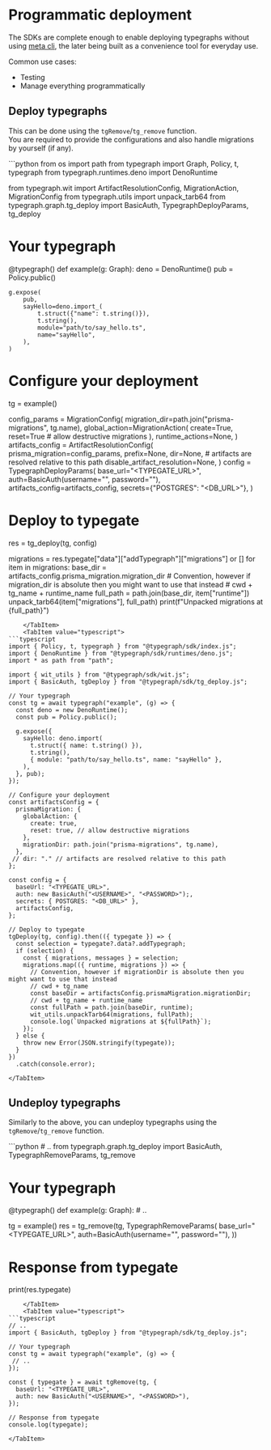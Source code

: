 
# Programmatic deployment

The SDKs are complete enough to enable deploying typegraphs without using [meta cli](/docs/reference/meta-cli), the later being built as a convenience tool for everyday use.

Common use cases:
- Testing
- Manage everything programmatically


## Deploy typegraphs
This can be done using the `tgRemove`/`tg_remove` function.\
You are required to provide the configurations and also handle migrations by yourself (if any).

<SDKTabs>
    <TabItem value="python">
```python
from os import path
from typegraph import Graph, Policy, t, typegraph
from typegraph.runtimes.deno import DenoRuntime

from typegraph.wit import ArtifactResolutionConfig, MigrationAction, MigrationConfig
from typegraph.utils import unpack_tarb64
from typegraph.graph.tg_deploy import BasicAuth, TypegraphDeployParams, tg_deploy

# Your typegraph
@typegraph()
def example(g: Graph):
    deno = DenoRuntime()
    pub = Policy.public()

    g.expose(
        pub,
        sayHello=deno.import_(
            t.struct({"name": t.string()}),
            t.string(),
            module="path/to/say_hello.ts",
            name="sayHello",
        ),
    )

# Configure your deployment
tg = example()

config_params = MigrationConfig(
    migration_dir=path.join("prisma-migrations", tg.name),
    global_action=MigrationAction(
        create=True,
        reset=True  # allow destructive migrations
    ),
    runtime_actions=None,
)
artifacts_config = ArtifactResolutionConfig(
    prisma_migration=config_params,
    prefix=None,
    dir=None,  # artifacts are resolved relative to this path
    disable_artifact_resolution=None,
)
config = TypegraphDeployParams(
    base_url="<TYPEGATE_URL>",
    auth=BasicAuth(username="<USERNAME>", password="<PASSWORD>"),
    artifacts_config=artifacts_config,
    secrets={"POSTGRES": "<DB_URL>"},
)

# Deploy to typegate
res = tg_deploy(tg, config)

migrations = res.typegate["data"]["addTypegraph"]["migrations"] or []
for item in migrations:
    base_dir = artifacts_config.prisma_migration.migration_dir
    # Convention, however if migration_dir is absolute then you might want to use that instead
    # cwd + tg_name + runtime_name
    full_path = path.join(base_dir, item["runtime"])
    unpack_tarb64(item["migrations"], full_path)
    print(f"Unpacked migrations at {full_path}")

```
    </TabItem>
    <TabItem value="typescript">
```typescript
import { Policy, t, typegraph } from "@typegraph/sdk/index.js";
import { DenoRuntime } from "@typegraph/sdk/runtimes/deno.js";
import * as path from "path";

import { wit_utils } from "@typegraph/sdk/wit.js";
import { BasicAuth, tgDeploy } from "@typegraph/sdk/tg_deploy.js";

// Your typegraph
const tg = await typegraph("example", (g) => {
  const deno = new DenoRuntime();
  const pub = Policy.public();

  g.expose({
    sayHello: deno.import(
      t.struct({ name: t.string() }),
      t.string(),
      { module: "path/to/say_hello.ts", name: "sayHello" },
    ),
  }, pub);
});

// Configure your deployment
const artifactsConfig = {
  prismaMigration: {
    globalAction: {
      create: true,
      reset: true, // allow destructive migrations
    },
    migrationDir: path.join("prisma-migrations", tg.name),
  },
 // dir: "." // artifacts are resolved relative to this path
};

const config = {
  baseUrl: "<TYPEGATE_URL>",
  auth: new BasicAuth("<USERNAME>", "<PASSWORD>");,
  secrets: { POSTGRES: "<DB_URL>" },
  artifactsConfig,
};

// Deploy to typegate
tgDeploy(tg, config).then(({ typegate }) => {
  const selection = typegate?.data?.addTypegraph;
  if (selection) {
    const { migrations, messages } = selection;
    migrations.map(({ runtime, migrations }) => {
      // Convention, however if migrationDir is absolute then you might want to use that instead
      // cwd + tg_name
      const baseDir = artifactsConfig.prismaMigration.migrationDir;
      // cwd + tg_name + runtime_name
      const fullPath = path.join(baseDir, runtime);
      wit_utils.unpackTarb64(migrations, fullPath);
      console.log(`Unpacked migrations at ${fullPath}`);
    });
  } else {
    throw new Error(JSON.stringify(typegate));
  }
})
  .catch(console.error);

```
    </TabItem>
</SDKTabs>


## Undeploy typegraphs
Similarly to the above, you can undeploy typegraphs using the `tgRemove`/`tg_remove` function.

<SDKTabs>
    <TabItem value="python">
```python
# ..
from typegraph.graph.tg_deploy import BasicAuth, TypegraphRemoveParams, tg_remove

# Your typegraph
@typegraph()
def example(g: Graph):
    # ..

tg = example()
res = tg_remove(tg, TypegraphRemoveParams(
    base_url="<TYPEGATE_URL>",
    auth=BasicAuth(username="<USERNAME>", password="<PASSWORD>"),
))

# Response from typegate
print(res.typegate)
```
    </TabItem>
    <TabItem value="typescript">
```typescript
// ..
import { BasicAuth, tgDeploy } from "@typegraph/sdk/tg_deploy.js";

// Your typegraph
const tg = await typegraph("example", (g) => {
 // ..
});

const { typegate } = await tgRemove(tg, {
  baseUrl: "<TYPEGATE_URL>",
  auth: new BasicAuth("<USERNAME>", "<PASSWORD>"),
});

// Response from typegate
console.log(typegate);
```
    </TabItem>
</SDKTabs>
